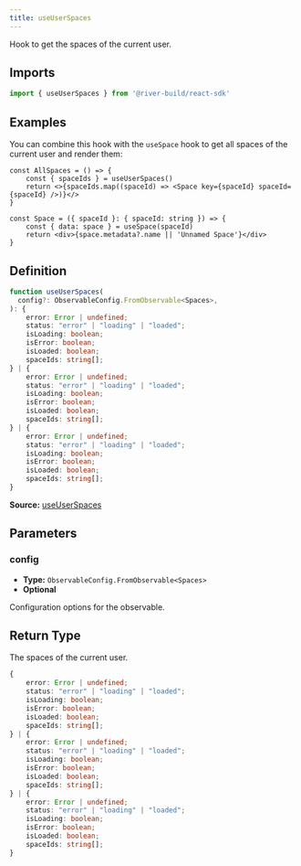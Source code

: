 ```yaml
---
title: useUserSpaces
---
```

Hook to get the spaces of the current user.

## Imports

```ts
import { useUserSpaces } from '@river-build/react-sdk'
```

## Examples

You can combine this hook with the `useSpace` hook to get all spaces of the current user and render them:
```tsx
const AllSpaces = () => {
    const { spaceIds } = useUserSpaces()
    return <>{spaceIds.map((spaceId) => <Space key={spaceId} spaceId={spaceId} />)}</>
}

const Space = ({ spaceId }: { spaceId: string }) => {
    const { data: space } = useSpace(spaceId)
    return <div>{space.metadata?.name || 'Unnamed Space'}</div>
}
```

## Definition

```ts
function useUserSpaces(
  config?: ObservableConfig.FromObservable<Spaces>,
): {
    error: Error | undefined;
    status: "error" | "loading" | "loaded";
    isLoading: boolean;
    isError: boolean;
    isLoaded: boolean;
    spaceIds: string[];
} | {
    error: Error | undefined;
    status: "error" | "loading" | "loaded";
    isLoading: boolean;
    isError: boolean;
    isLoaded: boolean;
    spaceIds: string[];
} | {
    error: Error | undefined;
    status: "error" | "loading" | "loaded";
    isLoading: boolean;
    isError: boolean;
    isLoaded: boolean;
    spaceIds: string[];
}
```

**Source:** [useUserSpaces](https://github.com/river-build/river/blob/main/packages/react-sdk/src/useUserSpaces.ts)

## Parameters

### config

- **Type:** `ObservableConfig.FromObservable<Spaces>`
- **Optional**

Configuration options for the observable.

## Return Type

The spaces of the current user.

```ts
{
    error: Error | undefined;
    status: "error" | "loading" | "loaded";
    isLoading: boolean;
    isError: boolean;
    isLoaded: boolean;
    spaceIds: string[];
} | {
    error: Error | undefined;
    status: "error" | "loading" | "loaded";
    isLoading: boolean;
    isError: boolean;
    isLoaded: boolean;
    spaceIds: string[];
} | {
    error: Error | undefined;
    status: "error" | "loading" | "loaded";
    isLoading: boolean;
    isError: boolean;
    isLoaded: boolean;
    spaceIds: string[];
}
```
